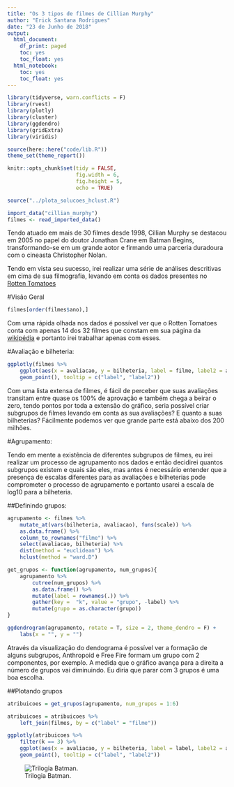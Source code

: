 ```yaml
---
title: "Os 3 tipos de filmes de Cillian Murphy"
author: "Erick Santana Rodrigues"
date: "23 de Junho de 2018"
output:
  html_document:
    df_print: paged
    toc: yes
    toc_float: yes
  html_notebook:
    toc: yes
    toc_float: yes
---
```


```r

library(tidyverse, warn.conflicts = F)
library(rvest)
library(plotly)
library(cluster)
library(ggdendro)
library(gridExtra)
library(viridis)

source(here::here("code/lib.R"))
theme_set(theme_report())

knitr::opts_chunk$set(tidy = FALSE,
                      fig.width = 6,
                      fig.height = 5,
                      echo = TRUE)
```

```r

source("../plota_solucoes_hclust.R")

import_data("cillian_murphy")
filmes <- read_imported_data()

```
Tendo atuado em mais de 30 filmes desde 1998, Cillian Murphy se destacou em 2005 no papel do doutor Jonathan Crane em Batman Begins, transformando-se em um grande aotor e firmando uma parceria duradoura com o cineasta Christopher Nolan.

Tendo em vista seu sucesso, irei realizar uma série de análises descritivas em cima de sua filmografia, levando em conta os dados presentes no [Rotten Tomatoes](https://www.rottentomatoes.com)

#Visão Geral

```r

filmes[order(filmes$ano),]

```

Com uma rápida olhada nos dados é possível ver que o Rotten Tomatoes conta com apenas 14 dos 32 filmes que constam em sua página da [wikipédia](https://pt.wikipedia.org/wiki/Cillian_Murphy) e portanto irei trabalhar apenas com esses.

#Avaliação e bilheteria:

```r

ggplotly(filmes %>%
    ggplot(aes(x = avaliacao, y = bilheteria, label = filme, label2 = ano)) +
    geom_point(), tooltip = c("label", "label2"))

```

Com uma lista extensa de filmes, é fácil de perceber que suas avaliações transitam entre quase os 100% de aprovação e também chega a beirar o zero, tendo pontos por toda a extensão do gráfico, seria possível criar subgrupos de filmes levando em conta as sua avaliações? E quanto a suas bilheterias? Fácilmente podemos ver que grande parte está abaixo dos 200 milhões.

#Agrupamento:

Tendo em mente a existência de diferentes subgrupos de filmes, eu irei realizar um processo de agrupamento nos dados e então decidirei quantos subgrupos existem e quais são eles, mas antes é necessário entender que a presença de escalas diferentes para as avaliações e bilheterias pode comprometer o processo de agrupamento e portanto usarei a escala de log10 para a bilheteria.

##Definindo grupos:
```r

agrupamento <- filmes %>%
    mutate_at(vars(bilheteria, avaliacao), funs(scale)) %>%
    as.data.frame() %>%
    column_to_rownames("filme") %>%
    select(avaliacao, bilheteria) %>%
    dist(method = "euclidean") %>%
    hclust(method = "ward.D")

get_grupos <- function(agrupamento, num_grupos){
    agrupamento %>% 
        cutree(num_grupos) %>% 
        as.data.frame() %>% 
        mutate(label = rownames(.)) %>% 
        gather(key =  "k", value = "grupo", -label) %>% 
        mutate(grupo = as.character(grupo))
}

ggdendrogram(agrupamento, rotate = T, size = 2, theme_dendro = F) +
    labs(x = "", y = "")

```

Através da visualização do dendograma é possível ver a formação de alguns subgrupos, Anthropoid e Free Fire formam um grupo com 2 componentes, por exemplo. A medida que o gráfico avança para a direita a número de grupos vai diminuindo. Eu diria que parar com 3 grupos é uma boa escolha.

##Plotando grupos

```r

atribuicoes = get_grupos(agrupamento, num_grupos = 1:6)

atribuicoes = atribuicoes %>% 
    left_join(filmes, by = c("label" = "filme"))

ggplotly(atribuicoes %>%
    filter(k == 3) %>%
    ggplot(aes(x = avaliacao, y = bilheteria, label = label, label2 = ano, color = grupo)) +
    geom_point(), tooltip = c("label", "label2"))

```



![Trilogia Batman.](../images/batman.jpg)



